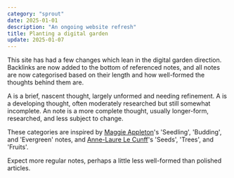 ```yaml
---
category: "sprout"
date: 2025-01-01
description: "An ongoing website refresh"
title: Planting a digital garden
update: 2025-01-07
---
```


This site has had a few changes which lean in the digital garden direction. Backlinks are now added to the bottom of referenced notes, and all notes are now categorised based on their length and how well-formed the thoughts behind them are.

A <Tag text="seed" /> is a brief, nascent thought, largely unformed and needing refinement. A <Tag text="sprout" /> is a developing thought, often moderately researched but still somewhat incomplete. An <Tag text="evergreen" /> note is a more complete thought, usually longer-form, researched, and less subject to change.

These categories are inspired by [Maggie Appleton](https://maggieappleton.com/garden-history)'s 'Seedling', 'Budding', and 'Evergreen' notes, and [Anne-Laure Le Cunff](https://www.mentalnodes.com/a-gardening-guide-for-your-mind)'s 'Seeds', 'Trees', and 'Fruits'.

Expect more regular notes, perhaps a little less well-formed than polished articles.
